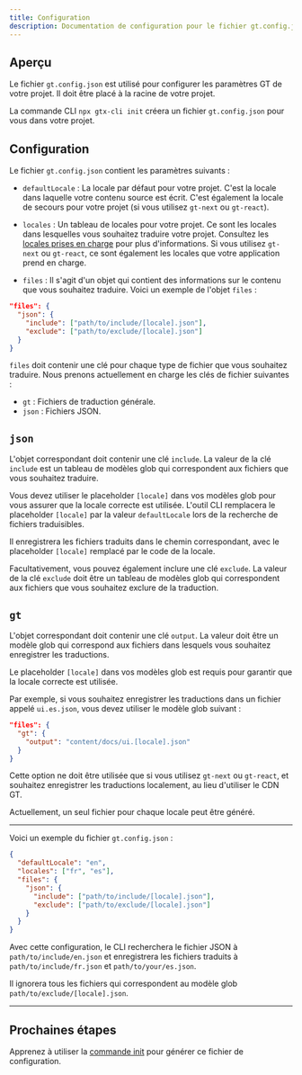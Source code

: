 ```yaml
---
title: Configuration
description: Documentation de configuration pour le fichier gt.config.json
---
```


## Aperçu

Le fichier `gt.config.json` est utilisé pour configurer les paramètres GT de votre projet. Il doit être placé à la racine de votre projet.

La commande CLI `npx gtx-cli init` créera un fichier `gt.config.json` pour vous dans votre projet.

## Configuration

Le fichier `gt.config.json` contient les paramètres suivants :

- `defaultLocale` : La locale par défaut pour votre projet. C'est la locale dans laquelle votre contenu source est écrit. C'est également la locale de secours pour votre projet (si vous utilisez `gt-next` ou `gt-react`).

- `locales` : Un tableau de locales pour votre projet. Ce sont les locales dans lesquelles vous souhaitez traduire votre projet. Consultez les [locales prises en charge](/docs/reference/supported-locales) pour plus d'informations. 
Si vous utilisez `gt-next` ou `gt-react`, ce sont également les locales que votre application prend en charge.

- `files` : Il s'agit d'un objet qui contient des informations sur le contenu que vous souhaitez traduire.
Voici un exemple de l'objet `files` :

```json title="gt.config.json"
"files": {
  "json": {
    "include": ["path/to/include/[locale].json"],
    "exclude": ["path/to/exclude/[locale].json"]
  }
}
```

`files` doit contenir une clé pour chaque type de fichier que vous souhaitez traduire.
Nous prenons actuellement en charge les clés de fichier suivantes :

- `gt` : Fichiers de traduction générale.
- `json` : Fichiers JSON.

## `json`

L'objet correspondant doit contenir une clé `include`. La valeur de la clé `include` est un tableau de modèles glob qui correspondent aux fichiers que vous souhaitez traduire.

Vous devez utiliser le placeholder `[locale]` dans vos modèles glob pour vous assurer que la locale correcte est utilisée.
L'outil CLI remplacera le placeholder `[locale]` par la valeur `defaultLocale` lors de la recherche de fichiers traduisibles.

Il enregistrera les fichiers traduits dans le chemin correspondant, avec le placeholder `[locale]` remplacé par le code de la locale.

Facultativement, vous pouvez également inclure une clé `exclude`. La valeur de la clé `exclude` doit être un tableau de modèles glob qui correspondent aux fichiers que vous souhaitez exclure de la traduction.

## `gt`

L'objet correspondant doit contenir une clé `output`. La valeur doit être un modèle glob qui correspond aux fichiers dans lesquels vous souhaitez enregistrer les traductions.

Le placeholder `[locale]` dans vos modèles glob est requis pour garantir que la locale correcte est utilisée.

Par exemple, si vous souhaitez enregistrer les traductions dans un fichier appelé `ui.es.json`, vous devez utiliser le modèle glob suivant :

```json title="gt.config.json"
"files": {
  "gt": {
    "output": "content/docs/ui.[locale].json"
  }
}
```


<Callout type="info">

Cette option ne doit être utilisée que si vous utilisez `gt-next` ou `gt-react`, et souhaitez enregistrer les traductions localement, au lieu d'utiliser le CDN GT.

Actuellement, un seul fichier pour chaque locale peut être généré.

</Callout>

---

Voici un exemple du fichier `gt.config.json` :

```json title="gt.config.json"
{
  "defaultLocale": "en",
  "locales": ["fr", "es"],
  "files": {
    "json": {
      "include": ["path/to/include/[locale].json"],
      "exclude": ["path/to/exclude/[locale].json"]
    }
  }
}
```

Avec cette configuration, le CLI recherchera le fichier JSON à `path/to/include/en.json` et enregistrera les fichiers traduits à `path/to/include/fr.json` et `path/to/your/es.json`.

Il ignorera tous les fichiers qui correspondent au modèle glob `path/to/exclude/[locale].json`.

---

## Prochaines étapes

Apprenez à utiliser la [commande init](/docs/cli/init) pour générer ce fichier de configuration.
